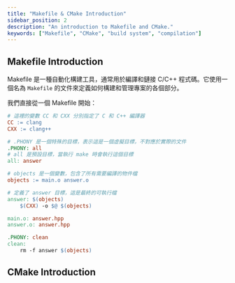```yaml
---
title: "Makefile & CMake Introduction"
sidebar_position: 2
description: "An introduction to Makefile and CMake."
keywords: ["Makefile", "CMake", "build system", "compilation"]
---
```


## Makefile Introduction

Makefile 是一種自動化構建工具，通常用於編譯和鏈接 C/C++ 程式碼。它使用一個名為 `Makefile` 的文件來定義如何構建和管理專案的各個部分。

我們直接從一個 Makefile 開始：

```makefile
# 這裡的變數 CC 和 CXX 分別指定了 C 和 C++ 編譯器
CC := clang
CXX := clang++

# .PHONY 是一個特殊的目標，表示這是一個虛擬目標，不對應於實際的文件
.PHONY: all
# all 是預設目標，當執行 make 時會執行這個目標
all: answer

# objects 是一個變數，包含了所有需要編譯的物件檔
objects := main.o answer.o

# 定義了 answer 目標，這是最終的可執行檔
answer: $(objects)
	$(CXX) -o $@ $(objects)

main.o: answer.hpp
answer.o: answer.hpp

.PHONY: clean
clean:
	rm -f answer $(objects)
```

## CMake Introduction
